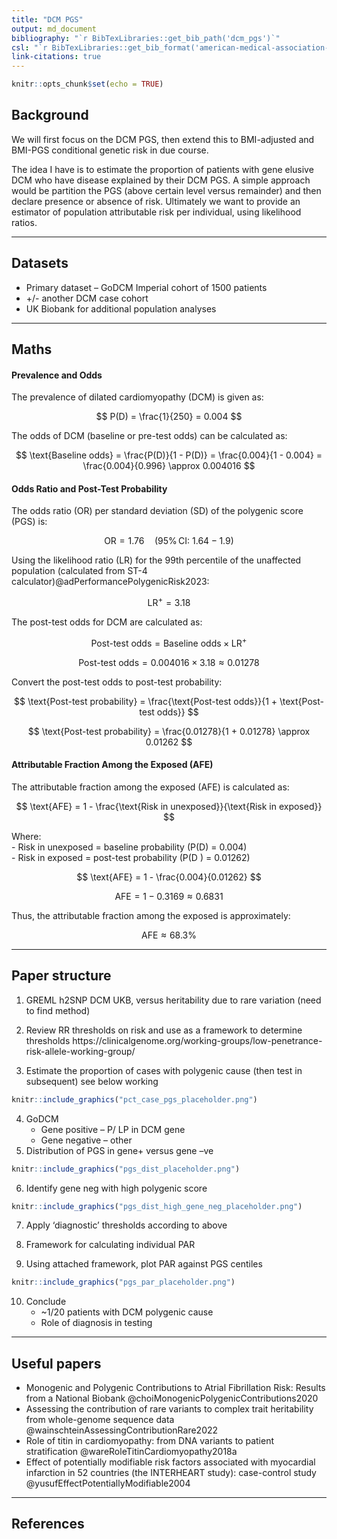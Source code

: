 ```yaml
---
title: "DCM PGS"
output: md_document
bibliography: "`r BibTexLibraries::get_bib_path('dcm_pgs')`"
csl: "`r BibTexLibraries::get_bib_format('american-medical-association-no-et-al.csl')`"
link-citations: true
---
```


```r
knitr::opts_chunk$set(echo = TRUE)
```

## Background
We will first focus on the DCM PGS, then extend this to BMI-adjusted and BMI-PGS conditional genetic risk in due course.  
 
The idea I have is to estimate the proportion of patients with gene elusive DCM who have disease explained by their DCM PGS. A simple approach would be partition the PGS (above certain level versus remainder) and then declare presence or absence of risk. Ultimately we want to provide an estimator of population attributable risk per individual, using likelihood ratios.  

---

## Datasets
- Primary dataset – GoDCM Imperial cohort of 1500 patients
- +/- another DCM case cohort
- UK Biobank for additional population analyses

---

## Maths

#### Prevalence and Odds

The prevalence of dilated cardiomyopathy (DCM) is given as:

$$
P(D) = \frac{1}{250} = 0.004
$$

The odds of DCM (baseline or pre-test odds) can be calculated as:

$$
\text{Baseline odds} = \frac{P(D)}{1 - P(D)} = \frac{0.004}{1 - 0.004} = \frac{0.004}{0.996} \approx 0.004016
$$

#### Odds Ratio and Post-Test Probability

The odds ratio (OR) per standard deviation (SD) of the polygenic score (PGS) is:

$$
\text{OR} = 1.76 \quad (95\% \, \text{CI: } 1.64 - 1.9)
$$

Using the likelihood ratio (LR) for the 99th percentile of the unaffected population (calculated from ST-4 calculator)@adPerformancePolygenicRisk2023:

$$
\text{LR}^+ = 3.18
$$

The post-test odds for DCM are calculated as:

$$
\text{Post-test odds} = \text{Baseline odds} \times \text{LR}^+
$$

$$
\text{Post-test odds} = 0.004016 \times 3.18 \approx 0.01278
$$

Convert the post-test odds to post-test probability:

$$
\text{Post-test probability} = \frac{\text{Post-test odds}}{1 + \text{Post-test odds}}
$$

$$
\text{Post-test probability} = \frac{0.01278}{1 + 0.01278} \approx 0.01262
$$

#### Attributable Fraction Among the Exposed (AFE)

The attributable fraction among the exposed (AFE) is calculated as:

$$
\text{AFE} = 1 - \frac{\text{Risk in unexposed}}{\text{Risk in exposed}}
$$

Where:  
- Risk in unexposed = baseline probability \(P(D) = 0.004\)  
- Risk in exposed = post-test probability \(P(D \mid \text{exposed}) = 0.01262\)

$$
\text{AFE} = 1 - \frac{0.004}{0.01262}
$$

$$
\text{AFE} = 1 - 0.3169 \approx 0.6831
$$

Thus, the attributable fraction among the exposed is approximately:

$$
\text{AFE} \approx 68.3\%
$$

---

## Paper structure
1. GREML h2SNP DCM UKB, versus heritability due to rare variation (need to find method)  

2. Review RR thresholds on risk and use as a framework to determine thresholds
https://clinicalgenome.org/working-groups/low-penetrance-risk-allele-working-group/  

3. Estimate the proportion of cases with polygenic cause (then test in subsequent) see below working  
```r
knitr::include_graphics("pct_case_pgs_placeholder.png")
```

4. GoDCM  
    - Gene positive – P/ LP in DCM gene  
    - Gene negative – other  

5. Distribution of PGS in gene+ versus gene –ve  
```r
knitr::include_graphics("pgs_dist_placeholder.png")
```

6. Identify gene neg with high polygenic score  
```r
knitr::include_graphics("pgs_dist_high_gene_neg_placeholder.png")
```

7. Apply ‘diagnostic’ thresholds according to above  

8. Framework for calculating individual PAR  

9. Using attached framework, plot PAR against PGS centiles  
```r
knitr::include_graphics("pgs_par_placeholder.png")
```

10. Conclude  
    - ~1/20 patients with DCM polygenic cause
    - Role of diagnosis in testing


---

## Useful papers 
- Monogenic and Polygenic Contributions to Atrial Fibrillation Risk: Results from a National Biobank @choiMonogenicPolygenicContributions2020  
- Assessing the contribution of rare variants to complex trait heritability from whole-genome sequence data @wainschteinAssessingContributionRare2022  
- Role of titin in cardiomyopathy: from DNA variants to patient stratification @wareRoleTitinCardiomyopathy2018a  
- Effect of potentially modifiable risk factors associated with myocardial infarction in 52 countries (the INTERHEART study): case-control study @yusufEffectPotentiallyModifiable2004  

---

## References
